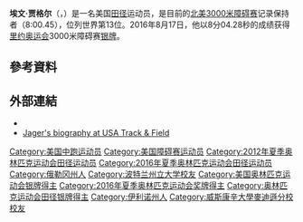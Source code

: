 {{Infobox sportsperson
| name                      = Evan Jager
| image                     = Evan Jager Beijing 2015.jpg
| image_size                = 
| alt                       = 
| caption                   = 
| real_name                 = 
| native_name               = 
| native_name_lang          = 
| romanizedname             = 
| english_name              = 
| birth_name                = 
| nationality               = {{USA}}
| national_team             = {{USA}}
| ethnicity                 = 
| hometown                  = {{USA}}伊利諾州Algonquin
| citizenship               = 
| birth_date                = {{Birth date and age|year=1989|month=3|day=8}}
| birth_place               = {{USA}}伊利諾州Algonquin
| death_date                = 
| death_place               = 
| resting_place             = 
| resting_place_coordinates = 
| monuments                 = 
| residence                 = {{USA}}俄勒岡州波特蘭
| education                 = 
| alma_mater                = Jacobs High School
| occupation                = 
| years_active              = 2006 -
| agent                     = 
| height                    = {{height|m=1.86}}
| weight                    = {{weight|lb=142}}
| spouse                    = 
| country                   = {{USA}}
| sport                     = 田徑
| position                  = 
| shoots                    = 
| catches                   = 
| disability                = 
| disability_class          = 
| weight_class              = 
| weight_class_type         = 
| rank                      = 
| event                     = 中長跑、長跑
| collegeteam               = 
| league                    = 
| league_type               = 
| club                      = Bowerman Track Club
| team                      = 
| former_partner            = 
| coach                     = 
| retired                   = 
| coaching                  = 
| worlds                    = 
{{ubl
|'''2008年世界青年田徑錦標賽'''：1500公尺第八名
|'''2013年世界田徑錦標賽'''：3000公尺障礙（91.4公分）第五名
|'''2014年IAAF洲際杯'''：3000公尺障礙（91.4公分）第二名
|'''2015年世界田徑錦標賽'''：3000公尺障礙（91.4公分）第六名
|'''2017年世界田徑錦標賽'''：3000公尺障礙（91.4公分）第三名
}}
| regionals                 = 
| nationals                 = 
{{ubl
|'''2008年NCAA室內田徑錦標賽（Division I）'''：混合接力第三名
|'''2008年NCAA室外田徑錦標賽（Division I）'''：1500公尺第八名
|'''2008年美國青年室外田徑錦標賽'''：1500公尺第一名
|'''2009年Prefontaine經典賽'''：1英里第七名
|'''2009年美國室外田徑錦標賽'''：5000公尺第三名
|'''2010年Washington邀請賽'''：800公尺第四名
|'''2011年Prefontaine經典賽'''：1英里第七名
|'''2012年Mt. Sac Relays'''：3000公尺障礙第一名
|'''2012年美國室外田徑錦標賽'''：3000公尺障礙（91.4公分）第一名
|'''2013年Prefontaine經典賽'''：3000公尺障礙（91.4公分）第四名
|'''2013年美國室外田徑錦標賽'''：3000公尺障礙（91.4公分）第一名
|'''2014年Washington邀請賽'''：1英里第二名
|'''2014年Millrose運動會'''：2000公尺第五名
|'''2014年Prefontaine經典賽'''：1英里第三名
|'''2015年Washington Indoor Preview'''：800公尺第一名
|'''2015年Washington Indoor Preview'''：1000公尺第二名
|'''2015年Washington室內邀請賽'''：800公尺第七名
|'''2015年Washington室內邀請賽'''：混合接力第一名
|'''2015年美國室內田徑錦標賽'''：2英里第三名
|'''2015年Prefontaine經典賽'''：3000公尺障礙（91.4公分）第四名
|'''2015年美國室外田徑錦標賽'''：3000公尺障礙（91.4公分）第一名
|'''2016年Prefontaine經典賽'''：1英里第八名
|'''2018年Prefontaine經典賽'''：3000公尺障礙（91.4公分）第三名
|'''2018年美國室外田徑錦標賽'''：3000公尺障礙（91.4公分）第一名
|'''2018年Herculis'''：3000公尺障礙（91.4公分）第二名
}}
| olympics                  = 
{{ubl
|'''2012年夏季奧林匹克運動會'''：3000公尺障礙（91.4公分）第六名
|'''2016年夏季奧林匹克運動會'''：3000公尺障礙（91.4公分）第二名
}}
| paralympics               = 
| commonwealth              = 
| highestranking            = 
| pb                        = 
{{ubl
|'''800公尺'''：1分50.10秒 （2010年）
|'''1000公尺'''：2分20.39秒 （2015年）
|'''1500公尺'''：3分32.97秒 （2015年）
|'''1英里'''：3分53.33秒 （2014年）
|'''2000公尺'''：4分57.56秒 （2014年）
|'''3000公尺'''：7分35.16秒 （2012年）
|'''3200公尺'''：8分52.33秒 （2007年）
|'''2英里'''：8分14.95秒 （2013年）
|'''5000公尺'''：13分02.40秒 （2013年）
|'''5公里'''：14分17秒 （2013年）
|'''10公里'''：28分54秒 （2015年）
|'''3000公尺障礙（91.4公分）'''：8分00.45秒 （2015年 '''全國紀錄'''）
}}
| medaltemplates            = 
{{MedalCountry|{{USA}}}}
{{MedalSport|男子田徑}}
{{MedalCompetition|Prefontaine經典賽}}
{{MedalBronze|2014年美國俄勒岡州雷恩縣尤金|1英里}}
{{MedalBronze|2018年美國俄勒岡州雷恩縣尤金|3000公尺障礙（91.4公分）}}
{{MedalCompetition|IAAF洲際杯}}
{{MedalSilver|2014年摩洛哥馬拉喀什|3000公尺障礙（91.4公分）}}
{{MedalCompetition|夏季奧林匹克運動會}}
{{MedalSilver|2016年巴西里約熱內盧|3000公尺障礙（91.4公分）}}
{{MedalCompetition|世界田徑錦標賽}}
{{MedalBronze|2017年英國英格蘭倫敦|3000公尺障礙（91.4公分）}}
{{MedalCompetition|Herculis}}
{{MedalSilver|2018年摩納哥芳特維耶|3000公尺障礙（91.4公分）}}
| show-medals               = 
| updated                   = 2018年5月27日
}}
'''埃文·贾格尔'''（{{lang-en|Evan Reese Jager}}，{{bd|1989年|3月8日||}}）是一名美国[[田径|田径]]运动员，是目前的[[北美|北美]][[3000米障碍赛|3000米障碍赛]]记录保持者（8:00.45），位列世界第13位。2016年8月17日，他以8分04.28秒的成绩获得[[里约奥运会|里约奥运会]]3000米障碍赛[[银牌|银牌]]。

== 參考資料 ==
{{Reflist}}

== 外部連結 ==
*{{IAAF name|241257}}
*[https://web.archive.org/web/20160824215734/http://www.usatf.org/athletes/bios/Jager_Evan.asp Jager's biography at USA Track & Field]

{{Commons category|Evan Jager}}
{{DEFAULTSORT:Jager, Evan}}

[[Category:美国中跑运动员|Category:美国中跑运动员]]
[[Category:美国障碍赛运动员|Category:美国障碍赛运动员]]
[[Category:2012年夏季奥林匹克运动会田径运动员|Category:2012年夏季奥林匹克运动会田径运动员]]
[[Category:2016年夏季奥林匹克运动会田径运动员|Category:2016年夏季奥林匹克运动会田径运动员]]
[[Category:俄勒冈州人|Category:俄勒冈州人]]
[[Category:波特兰州立大学校友|Category:波特兰州立大学校友]]
[[Category:美国奥林匹克运动会银牌得主|Category:美国奥林匹克运动会银牌得主]]
[[Category:2016年夏季奥林匹克运动会奖牌得主|Category:2016年夏季奥林匹克运动会奖牌得主]]
[[Category:奥林匹克运动会田径银牌得主|Category:奥林匹克运动会田径银牌得主]]
[[Category:伊利诺州人|Category:伊利诺州人]]
[[Category:威斯康辛大學麥迪遜分校校友|Category:威斯康辛大學麥迪遜分校校友]]